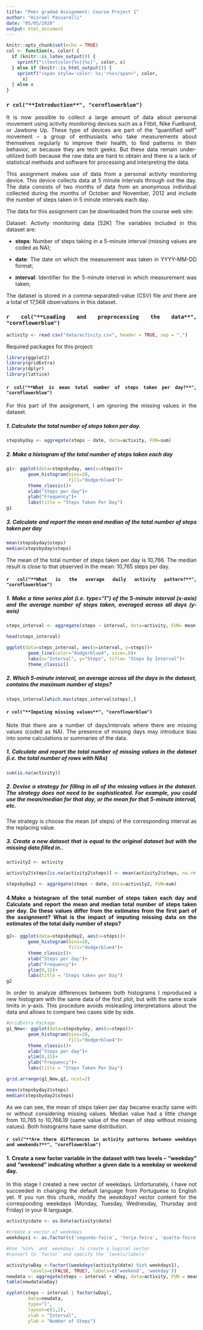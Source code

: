 ---
title: "Peer graded Assignment: Course Project 1"
author: "Hisrael Passarelli"
date: "05/05/2020"
output: html_document
---
<style>
body {
text-align: justify}
</style>

```{r setup, include=FALSE}
knitr::opts_chunk$set(echo = TRUE)
col <- function(x, color) {
  if (knitr::is_latex_output()) {
    sprintf("\\textcolor{%s}{%s}", color, x)
  } else if (knitr::is_html_output()) {
    sprintf("<span style='color: %s;'>%s</span>", color, 
      x)
  } else x
}
```

### `r col("**Introduction**", "cornflowerblue")`

It is now possible to collect a large amount of data about personal movement using activity monitoring devices such as a Fitbit, Nike Fuelband, or Jawbone Up. These type of devices are part of the “quantified self” movement – a group of enthusiasts who take measurements about themselves regularly to improve their health, to find patterns in their behavior, or because they are tech geeks. But these data remain under-utilized both because the raw data are hard to obtain and there is a lack of statistical methods and software for processing and interpreting the data.

This assignment makes use of data from a personal activity monitoring device. This device collects data at 5 minute intervals through out the day. The data consists of two months of data from an anonymous individual collected during the months of October and November, 2012 and include the number of steps taken in 5 minute intervals each day.

The data for this assignment can be downloaded from the course web site:

Dataset: Activity monitoring data [52K]
The variables included in this dataset are:

- **steps**: Number of steps taking in a 5-minute interval (missing values are coded as NA);

- **date**: The date on which the measurement was taken in YYYY-MM-DD format;

- **interval**: Identifier for the 5-minute interval in which measurement was taken;

The dataset is stored in a comma-separated-value (CSV) file and there are a total of 17,568 observations in this dataset.


### `r col("**Loading and preprocessing the data**", "cornflowerblue")`

```{r, include=FALSE}
activity <- read.csv("data/activity.csv", header = TRUE, sep = ",")
```

Required packages for this project:
```{r, include=FALSE}
library(ggplot2)
library(gridExtra)
library(dplyr)
library(lattice)
```


#### `r col("**What is mean total number of steps taken per day?**", "cornflowerblue")`

For this part of the assignment, I am ignoring the missing values in the dataset.

##### **1. Calculate the total number of steps taken per day.**

```{r}
stepsbyday <- aggregate(steps ~ date, data=activity, FUN=sum)
```


##### **2. Make a histogram of the total number of steps taken each day**
```{r}
g1<- ggplot(data=stepsbyday, aes(x=steps))+
        geom_histogram(bins=20, 
                       fill="dodgerblue4")+
        theme_classic()+
        xlab("Steps per day")+
        ylab("Frequency")+
        labs(title = "Steps Taken Per Day")
g1
```

##### **3. Calculate and report the mean and median of the total number of steps taken per day**

```{r}
mean(stepsbyday$steps)
median(stepsbyday$steps)
```
The mean of the total number of steps taken per day is 10,766. The median result is close to that observed in the mean: 10,765 steps per day.  

#### `r col("**What is the average daily activity pattern?**", "cornflowerblue")`

##### **1. Make a time series plot (i.e. type="l") of the 5-minute interval (x-axis) and the average number of steps taken, averaged across all days (y-axis)**

```{r}
steps_interval <- aggregate(steps ~ interval, data=activity, FUN= mean, na.rm=TRUE) 

head(steps_interval)
```

```{r}
ggplot(data=steps_interval, aes(x=interval, y=steps))+
        geom_line(color="dodgerblue4", size=.8)+
        labs(x="Interval", y="Steps", title= "Steps by Interval")+
        theme_classic()
```

##### **2. Which 5-minute interval, on average across all the days in the dataset, contains the maximum number of steps?**

```{r}
steps_interval[which.max(steps_interval$steps),]
```


#### `r col("**Imputing missing values**", "cornflowerblue")`

Note that there are a number of days/intervals where there are missing values (coded as NA). The presence of missing days may introduce bias into some calculations or summaries of the data.

##### **1. Calculate and report the total number of missing values in the dataset (i.e. the total number of rows with NAs)**

```{r}
sum(is.na(activity))
```

##### **2. Devise a strategy for filling in all of the missing values in the dataset. The strategy does not need to be sophisticated. For example, you could use the mean/median for that day, or the mean for that 5-minute interval, etc.**

The  strategy is choose the mean (of steps) of the corresponding interval as the replacing value.

##### **3. Create a new dataset that is equal to the original dataset but with the missing data filled in.**.

```{r}
activity2 <- activity

activity2$steps[is.na(activity2$steps)] <- mean(activity2$steps, na.rm = TRUE)

stepsbyday2 <- aggregate(steps ~ date, data=activity2, FUN=sum)
```

#### **4.Make a histogram of the total number of steps taken each day and Calculate and report the mean and median total number of steps taken per day. Do these values differ from the estimates from the first part of the assignment? What is the impact of imputing missing data on the estimates of the total daily number of steps?**

```{r}
g2<- ggplot(data=stepsbyday2, aes(x=steps))+
        geom_histogram(bins=20, 
                       fill="dodgerblue4")+
        theme_classic()+
        xlab("Steps per day")+
        ylab("Frequency")+
        ylim(0,15)+
        labs(title = "Steps taken per Day")
g2
```

In order to analyze differences between both histograms I reproduced a new histogram with the same data of the first plot, but with the same scale limits in y-axis. This procedure avoids misleading interpretations about the data and allows to compare two cases side by side.  
```{r}
#GridExtra Package
g1_New<- ggplot(data=stepsbyday, aes(x=steps))+
        geom_histogram(bins=20, 
                       fill="dodgerblue4")+
        theme_classic()+
        xlab("Steps per day")+
        ylim(0,15)+
        ylab("Frequency")+
        labs(title = "Steps Taken Per Day")

grid.arrange(g1_New,g2, ncol=2)
```

```{r}
mean(stepsbyday2$steps)
median(stepsbyday2$steps)
```

As we can see, the mean of steps taken per day became exactly same with or without considering missing values. Median value had a little change from 10,765 to 10,766.19 (same value of the mean of step without missing values). Both histograms have same distribution. 


#### `r col("**Are there differences in activity patterns between weekdays and weekends?**", "cornflowerblue")`

#### **1. Create a new factor variable in the dataset with two levels – “weekday” and “weekend” indicating whether a given date is a weekday or weekend day.**

In this stage I created a new vector of weekdays. Unfortunately, I have not succeeded in changing the default language from Portuguese to English yet. If you run this chunk, modify the  *weekdays1* vector content for the corresponding weekdays (Monday, Tuesday, Wednesday, Thursday and Friday) in your R language.

```{r}
activity$date <- as.Date(activity$date)

#create a vector of weekdays
weekdays1 <- as.factor(c('segunda-feira', 'terça-feira', 'quarta-feira', 'quinta-feira', 'sexta-feira'))

#Use `%in%` and `weekdays` to create a logical vector
#convert to `factor` and specify the `levels/labels`

activity$wDay <-factor((weekdays(activity$date) %in% weekdays1), 
         levels=c(FALSE, TRUE), labels=c('weekend', 'weekday'))
newdata <- aggregate(steps ~ interval + wDay, data=activity, FUN = mean)
table(newdata$wDay)
```

```{r}
xyplot(steps ~ interval | factor(wDay),
        data=newdata,
        type="l",
        layout=c(1,2),
        xlab = "Interval",
        ylab = "Number of Steps")
```


















